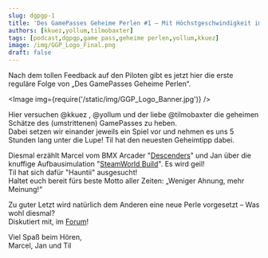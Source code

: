```yaml
---
slug: dgpgp-1
title: 'Des GamePasses Geheime Perlen #1 – Mit Höchstgeschwindigkeit im Güterverkehr'
authors: [kkuez,yollum,tilmobaxter]
tags: [podcast,dgpgp,game pass,geheime perlen,yollum,kkuez]
image: /img/GGP_Logo_Final.png
draft: false
---
```



Nach dem tollen Feedback auf den Piloten gibt es jetzt hier die erste reguläre Folge von „Des GamePasses Geheime Perlen“.

<Image img={require('/static/img/GGP_Logo_Banner.jpg')} />

<!--truncate-->

Hier versuchen @kkuez , @yollum und der liebe @tilmobaxter die geheimen Schätze des (umstrittenen) GamePasses zu heben.  
Dabei setzen wir einander jeweils ein Spiel vor und nehmen es uns 5 Stunden lang unter die Lupe! Til hat den neuesten Geheimtipp dabei.

Diesmal erzählt Marcel vom BMX Arcader "[Descenders](https://www.xbox.com/de-de/games/store/descenders/c37xbx7dcbz0)" und Jan über die knuffige Aufbausimulation "[SteamWorld Build](https://www.xbox.com/de-de/games/store/steamworld-build/9mvrdc1bw8tq)". Es wird geil!  
Til hat sich dafür "Hauntii" ausgesucht!  
Haltet euch bereit fürs beste Motto aller Zeiten: „Weniger Ahnung, mehr Meinung!“

Zu guter Letzt wird natürlich dem Anderen eine neue Perle vorgesetzt – Was wohl diesmal?  
Diskutiert mit, im [Forum](https://community.wasted.de/t/des-gamepass-geheime-perlen-1-mit-hoechstgeschwindigkeit-im-gueterverkehr/2569)!

Viel Spaß beim Hören,  
Marcel, Jan und Til
<ReactPlayer
    width="100%"
    height="50px"
    controls
    url='https://m10z.picnotes.de/DesGamePassesGeheimePerlen/DesGamePassesGeheimePerlen_1.mp3'
/>
